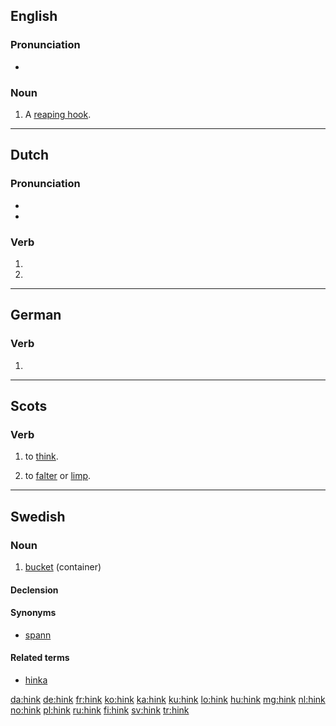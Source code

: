 ==English==

===Pronunciation===
* {{rhymes|ɪŋk|lang=en}}

===Noun===
{{en-noun}}

# {{context|obsolete|lang=en}} A [[reaping hook]].
#: {{rfquotek|Knight}}

{{Webster 1913}}

----

==Dutch==

===Pronunciation===
* {{audio|Nl-hink.ogg|Audio|lang=nl}}
* {{rhymes|ɪŋk|lang=nl}}

===Verb===
{{nl-verb-form}}

# {{nl-verb form of|p=1|n=sg|t=pres|m=ind|hinken}}
# {{nl-verb form of|m=imp|hinken}}

----

==German==

===Verb===
{{head|de|verb form}}

# {{inflection of|lang=de|hinken||2|s|impr}}

----

==Scots==

===Verb===
{{sco-verb|hinks|hinkin|'''[[thought]]''' ''or'' '''[[thocht]]'''|'''[[thought]]''' ''or'' '''[[thocht]]'''}}

# {{context|many Scots dialects|lang=sco}} to [[think]].
# {{context|obsolete|lang=sco}} to [[falter]] or [[limp]].

----

==Swedish==

===Noun===
{{sv-noun|c}}

# [[bucket]] (container)

====Declension====
{{sv-infl-noun-c-ar}}

====Synonyms====
* [[spann]]

====Related terms====
* [[hinka]]

[[da:hink]]
[[de:hink]]
[[fr:hink]]
[[ko:hink]]
[[ka:hink]]
[[ku:hink]]
[[lo:hink]]
[[hu:hink]]
[[mg:hink]]
[[nl:hink]]
[[no:hink]]
[[pl:hink]]
[[ru:hink]]
[[fi:hink]]
[[sv:hink]]
[[tr:hink]]